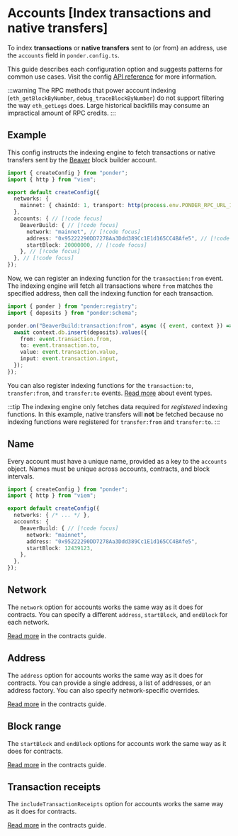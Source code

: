 # Accounts [Index transactions and native transfers]

To index **transactions** or **native transfers** sent to (or from) an address, use the `accounts` field in `ponder.config.ts`.

This guide describes each configuration option and suggests patterns for common use cases. Visit the config [API reference](/docs/api-reference/ponder/config) for more information.

:::warning
  The RPC methods that power account indexing (`eth_getBlockByNumber`, `debug_traceBlockByNumber`) do not support filtering the way `eth_getLogs` does. Large historical backfills may consume an impractical amount of RPC credits.
:::

## Example

This config instructs the indexing engine to fetch transactions or native transfers sent by the [Beaver](https://beaverbuild.org/) block builder account.

```ts [ponder.config.ts]
import { createConfig } from "ponder";
import { http } from "viem";

export default createConfig({
  networks: {
    mainnet: { chainId: 1, transport: http(process.env.PONDER_RPC_URL_1) },
  },
  accounts: { // [!code focus]
    BeaverBuild: { // [!code focus]
      network: "mainnet", // [!code focus]
      address: "0x95222290DD7278Aa3Ddd389Cc1E1d165CC4BAfe5", // [!code focus]
      startBlock: 20000000, // [!code focus]
    }, // [!code focus]
  }, // [!code focus]
});
```

Now, we can register an indexing function for the `transaction:from` event. The indexing engine will fetch all transactions where `from` matches the specified address, then call the indexing function for each transaction.

```ts [src/index.ts]
import { ponder } from "ponder:registry";
import { deposits } from "ponder:schema";

ponder.on("BeaverBuild:transaction:from", async ({ event, context }) => { // [!code focus]
  await context.db.insert(deposits).values({
    from: event.transaction.from,
    to: event.transaction.to,
    value: event.transaction.value,
    input: event.transaction.input,
  });
});
```

You can also register indexing functions for the `transaction:to`, `transfer:from`, and `transfer:to` events. [Read more](/docs/api-reference/ponder/config#accounts) about event types.

:::tip
  The indexing engine only fetches data required for _registered_ indexing functions. In this example, native transfers will **not** be fetched because no indexing functions were registered for `transfer:from` and `transfer:to`.
:::

## Name

Every account must have a unique name, provided as a key to the `accounts` object. Names must be unique across accounts, contracts, and block intervals.

```ts [ponder.config.ts]
import { createConfig } from "ponder";
import { http } from "viem";

export default createConfig({
  networks: { /* ... */ },
  accounts: {
    BeaverBuild: { // [!code focus]
      network: "mainnet",
      address: "0x95222290DD7278Aa3Ddd389Cc1E1d165CC4BAfe5",
      startBlock: 12439123,
    },
  },
});
```

## Network

The `network` option for accounts works the same way as it does for contracts. You can specify a different `address`, `startBlock`, and `endBlock` for each network.

[Read more](/docs/config/contracts#network) in the contracts guide.

## Address

The `address` option for accounts works the same way as it does for contracts. You can provide a single address, a list of addresses, or an address factory. You can also specify network-specific overrides.

[Read more](/docs/config/contracts#address) in the contracts guide.

## Block range

The `startBlock` and `endBlock` options for accounts work the same way as it does for contracts.

[Read more](/docs/config/contracts#block-range) in the contracts guide.

## Transaction receipts

The `includeTransactionReceipts` option for accounts works the same way as it does for contracts.

[Read more](/docs/config/contracts#transaction-receipts) in the contracts guide.